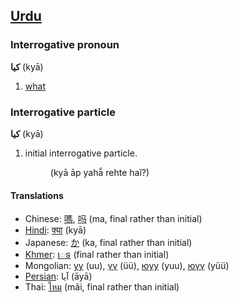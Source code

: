 ==[[Urdu]]==
===Interrogative pronoun===
'''كيا''' (kyā)

# [[what]]

===Interrogative particle===
'''كيا''' (kyā)

# initial interrogative particle.
#:(kyā āp yahā̃ rehte haĩ?)

====Translations====
*Chinese: [[嗎]], [[吗]] (ma, final rather than initial)
*[[Hindi]]: [[क्या]] (kyā)
*Japanese: [[か]] (ka, final rather than initial)
*[[Khmer]]: [[េទ]] (final rather than initial)
*Mongolian: [[уу]] (uu), [[үү]] (üü), [[юуу]] (yuu), [[юүү]] (yüü)
*[[Persian]]: آيا (āyā)
*Thai: [[ไหม]] (mãi, final rather than initial)